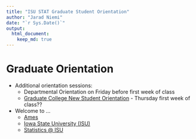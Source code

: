 ```yaml
---
title: "ISU STAT Graduate Student Orientation"
author: "Jarad Niemi"
date: "`r Sys.Date()`"
output: 
  html_document:
    keep_md: true
---
```


# Graduate Orientation 

- Additional orientation sessions:
  - Departmental Orientation on Friday before first week of class
  - [Graduate College New Student Orientation](https://www.grad-college.iastate.edu/student/orientation) - Thursday first week of class??


- Welcome to ...
  - [Ames](ames.html)
  - [Iowa State University (ISU)](isu.html)
  - [Statistics @ ISU](stat.html)
